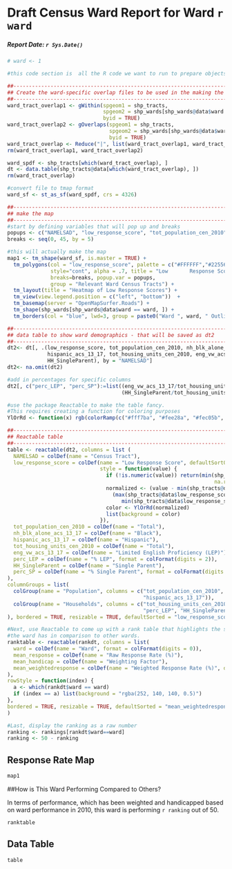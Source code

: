# Draft Census Ward Report for Ward `r ward`
##### Report Date: `r Sys.Date()`

```r

# ward <- 1

#this code section is  all the R code we want to run to prepare objects for the report itself. All processing, reformatting, library loading, etc. should be done in this r chunk. Actually creating the maps and tables and any text should be done in later code sections. 

##------------------------------------------------------------------------------
## Create the ward-specific overlap files to be used in the making the map and table
##------------------------------------------------------------------------------
ward_tract_overlap1 <- gWithin(spgeom1 = shp_tracts, 
                               spgeom2 = shp_wards[shp_wards@data$ward == ward, ],
                               byid = TRUE) 
ward_tract_overlap2 <- gOverlaps(spgeom1 = shp_tracts, 
                                 spgeom2 = shp_wards[shp_wards@data$ward == ward, ],
                                 byid = TRUE)
ward_tract_overlap <- Reduce("|", list(ward_tract_overlap1, ward_tract_overlap2))
rm(ward_tract_overlap1, ward_tract_overlap2)

ward_spdf <- shp_tracts[which(ward_tract_overlap), ]
dt <- data.table(shp_tracts@data[which(ward_tract_overlap), ])
rm(ward_tract_overlap)

#convert file to tmap format
ward_sf <- st_as_sf(ward_spdf, crs = 4326)

##------------------------------------------------------------------------------
## make the map
##------------------------------------------------------------------------------
#start by defining variables that will pop up and breaks
popups <- c("NAMELSAD", "low_response_score", "tot_population_cen_2010", "tot_housing_units_cen_2010", "nh_blk_alone_acs_13_17", "hispanic_acs_13_17", "eng_vw_acs_13_17", "HH_SingleParent")
breaks <- seq(0, 45, by = 5)

#this will actually make the map
map1 <- tm_shape(ward_sf, is.master = TRUE) + 
  tm_polygons(col = "low_response_score", palette = c("#FFFFFF","#22556F"), 
              style="cont", alpha = .7, title = "Low       Response Score", 
              breaks=breaks, popup.var = popups, 
              group = "Relevant Ward Census Tracts") +
  tm_layout(title = "Heatmap of Low Response Scores") +
  tm_view(view.legend.position = c("left", "bottom"))  +
  tm_basemap(server = "OpenMapSurfer.Roads") +
  tm_shape(shp_wards[shp_wards@data$ward == ward, ]) +
  tm_borders(col = "blue", lwd=3, group = paste0("Ward ", ward, " Outline"))

##------------------------------------------------------------------------------
## data table to show ward demographics - that will be saved as dt2
##------------------------------------------------------------------------------
dt2<- dt[, .(low_response_score, tot_population_cen_2010, nh_blk_alone_acs_13_17, 
             hispanic_acs_13_17, tot_housing_units_cen_2010, eng_vw_acs_13_17,
             HH_SingleParent), by = "NAMELSAD"]
dt2<- na.omit(dt2)

#add in percentages for specific columns
dt2[, c("perc_LEP", "perc_SP"):=list((eng_vw_acs_13_17/tot_housing_units_cen_2010*100), 
                                     (HH_SingleParent/tot_housing_units_cen_2010*100)), ]

#use the package Reactable to make the table fancy. 
#This requires creating a function for coloring purposes
YlOrRd <- function(x) rgb(colorRamp(c("#fff7ba", "#fee28a", "#fec05b", "#fd923e", "#fc502a", "#df171c", "#b00026"))(x), maxColorValue = 255)

##------------------------------------------------------------------------------
## Reactable table
##------------------------------------------------------------------------------
table <- reactable(dt2, columns = list (
  NAMELSAD = colDef(name = "Census Tract"),
  low_response_score = colDef(name = "Low Response Score", defaultSortOrder = "desc", 
                              style = function(value) {
                                if (!is.numeric(value)) return(min(shp_tracts@data$low_response_score,
                                                                   na.rm=TRUE))
                                normalized <- (value - min(shp_tracts@data$low_response_score, na.rm=TRUE)) /
                                  (max(shp_tracts@data$low_response_score, na.rm=TRUE) -
                                     min(shp_tracts@data$low_response_score, na.rm=TRUE))
                                color <- YlOrRd(normalized)
                                list(background = color)
                              }),
  tot_population_cen_2010 = colDef(name = "Total"),
  nh_blk_alone_acs_13_17 = colDef(name = "Black"), 
  hispanic_acs_13_17 = colDef(name = "Hispanic"),
  tot_housing_units_cen_2010 = colDef(name = "Total"),
  eng_vw_acs_13_17 = colDef(name = "Limited English Proficiency (LEP)"),
  perc_LEP = colDef(name = "% LEP", format = colFormat(digits = 2)),
  HH_SingleParent = colDef(name = "Single Parent"),
  perc_SP = colDef(name = "% Single Parent", format = colFormat(digits = 2))
), 
columnGroups = list(
  colGroup(name = "Population", columns = c("tot_population_cen_2010", "nh_blk_alone_acs_13_17",
                                            "hispanic_acs_13_17")),
  colGroup(name = "Households", columns = c("tot_housing_units_cen_2010", "eng_vw_acs_13_17", 
                                            "perc_LEP", "HH_SingleParent", "perc_SP"))
), bordered = TRUE, resizable = TRUE, defaultSorted = "low_response_score")

#Next, use Reactable to come up with a rank table that highlights the specific position
#the ward has in comparison to other wards. 
ranktable <- reactable(rankdt, columns = list(
  ward = colDef(name = "Ward", format = colFormat(digits = 0)),
  mean_response = colDef(name = "Raw Response Rate (%)"),
  mean_handicap = colDef(name = "Weighting Factor"),
  mean_weightedresponse = colDef(name = "Weighted Response Rate (%)", defaultSortOrder = "desc")
), 
rowStyle = function(index) {
  a <- which(rankdt$ward == ward)
  if (index == a) list(background = "rgba(252, 140, 140, 0.5)")
}, 
bordered = TRUE, resizable = TRUE, defaultSorted = "mean_weightedresponse", defaultColDef = colDef(format = colFormat(digits = 2))
)

#Last, display the ranking as a raw number
ranking <- rankings[rankdt$ward==ward]
ranking <- 50 - ranking

```

## Response Rate Map

```r
map1
```

##How is This Ward Performing Compared to Others?

In terms of performance, which has been weighted and handicapped based on ward performance in 2010, this ward is performing `r ranking` out of 50. 

```r
ranktable
```

## Data Table

```r
table
```
